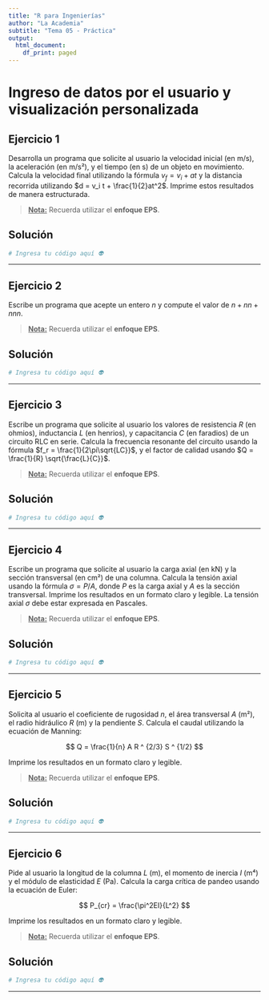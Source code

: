 ```yaml
---
title: "R para Ingenierías"
author: "La Academia"
subtitle: "Tema 05 - Práctica"
output:
  html_document:
    df_print: paged
---
```


# Ingreso de datos por el usuario y visualización personalizada

## Ejercicio 1

Desarrolla un programa que solicite al usuario la velocidad inicial (en m/s), la aceleración (en m/s²), y el tiempo (en s) de un objeto en movimiento. Calcula la velocidad final utilizando la fórmula $v_f = v_i + at$ y la distancia recorrida utilizando $d = v_i t + \frac{1}{2}at^2$. Imprime estos resultados de manera estructurada.

> [**Nota:**]{.underline} Recuerda utilizar el **enfoque EPS**.

## Solución

```r
# Ingresa tu código aquí 👽
```

------------------------------------------------------------------------

## Ejercicio 2

Escribe un programa que acepte un entero $n$ y compute el valor de $n + nn + nnn$.

> [**Nota:**]{.underline} Recuerda utilizar el **enfoque EPS**.

## Solución

```r
# Ingresa tu código aquí 👽
```

------------------------------------------------------------------------

## Ejercicio 3

Escribe un programa que solicite al usuario los valores de resistencia $R$ (en ohmios), inductancia $L$ (en henrios), y capacitancia $C$ (en faradios) de un circuito RLC en serie. Calcula la frecuencia resonante del circuito usando la fórmula $f_r = \frac{1}{2\pi\sqrt{LC}}$, y el factor de calidad usando $Q = \frac{1}{R} \sqrt{\frac{L}{C}}$.

> [**Nota:**]{.underline} Recuerda utilizar el **enfoque EPS**.

## Solución

```r
# Ingresa tu código aquí 👽
```

------------------------------------------------------------------------

## Ejercicio 4

Escribe un programa que solicite al usuario la carga axial (en kN) y la sección transversal (en cm²) de una columna. Calcula la tensión axial usando la fórmula $\sigma = P / A$, donde $P$ es la carga axial y $A$ es la sección transversal. Imprime los resultados en un formato claro y legible. La tensión axial $\sigma$ debe estar expresada en Pascales.

> [**Nota:**]{.underline} Recuerda utilizar el **enfoque EPS**.

## Solución

```r
# Ingresa tu código aquí 👽
```

------------------------------------------------------------------------

## Ejercicio 5

Solicita al usuario el coeficiente de rugosidad $n$, el área transversal $A$ (m²), el radio hidráulico $R$ (m) y la pendiente $S$. Calcula el caudal utilizando la ecuación de Manning:

$$
Q = \frac{1}{n} A R ^ {2/3} S ^ {1/2}
$$

Imprime los resultados en un formato claro y legible.

> [**Nota:**]{.underline} Recuerda utilizar el **enfoque EPS**.

## Solución

```r
# Ingresa tu código aquí 👽
```

------------------------------------------------------------------------

## Ejercicio 6

Pide al usuario la longitud de la columna $L$ (m), el momento de inercia $I$ (m⁴) y el módulo de elasticidad $E$ (Pa). Calcula la carga crítica de pandeo usando la ecuación de Euler:

$$
P_{cr} = \frac{\pi^2EI}{L^2}
$$

Imprime los resultados en un formato claro y legible.

> [**Nota:**]{.underline} Recuerda utilizar el **enfoque EPS**.

## Solución

```r
# Ingresa tu código aquí 👽
```

------------------------------------------------------------------------

